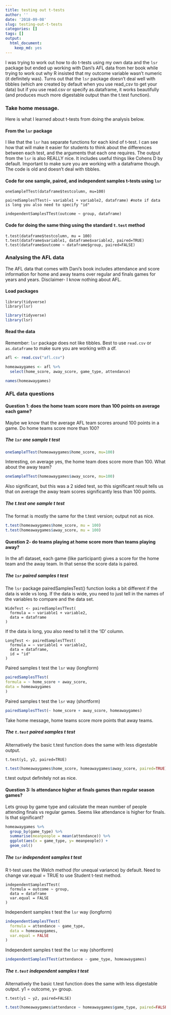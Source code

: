 ```yaml
---
title: testing out t-tests
author: ''
date: '2018-09-08'
slug: testing-out-t-tests
categories: []
tags: []
output:
  html_document:
    keep_md: yes
---
```


I was trying to work out how to do t-tests using my own data and the `lsr` package but ended up working with Dani's AFL data from her book while trying to work out why R insisted that my outcome variable wasn't numeric (it definitely was). Turns out that the `lsr` package doesn't deal well with tibbles (which are created by default when you use read_csv to get your data) but if you use read.csv or specify as.dataframe, it works beautifully (and produces much more digestable output than the t.test function). 

### Take home message.

Here is what I learned about t-tests from doing the analysis below.

#### From the `lsr` package
I like that the `lsr` has separate functions for each kind of t-test. I can see how that will make it easier for students to think about the differences between each test, and the arguments that each one requires. 
The output from the `lsr` is also REALLY nice. It includes useful things like Cohens D by default. Important to make sure you are working with a dataframe though. The code is old and doesn't deal with tibbles. 

#### Code for one sample, paired, and independent samples t-tests using `lsr`

```
oneSampleTTest(dataframe$testcolumn, mu=100)

pairedSamplesTTest(~ variable1 + variable2, dataframe) #note if data is long you also need to specify "id"

independentSamplesTTest(outcome ~ group, dataframe)
```
#### Code for doing the same thing using the standard `t.test` method

```
t.test(dataframe$testcolumn, mu = 100)
t.test(dataframe$variable1, dataframe$variable2, paired=TRUE)
t.test(dataframe$outcome ~ dataframe$group, paired=FALSE)
```

### Analysing the AFL data

The AFL data that comes with Dani's book includes attendance and score information for home and away teams over regular and finals games for years and years. Disclaimer- I know nothing about AFL. 

#### Load packages
```
library(tidyverse)
library(lsr)
```

```r
library(tidyverse)
library(lsr)
```

#### Read the data
Remember: `lsr` package does not like tibbles. Best to use `read.csv` or `as.dataframe` to make sure you are working with a df. 

```r
afl <- read.csv("afl.csv")

homeawaygames <- afl %>%
  select(home_score, away_score, game_type, attendance)
```

```r
names(homeawaygames)
```

### AFL data questions

#### Question 1: does the home team score more than 100 points on average each game? 

Maybe we know that the average AFL team scores around 100 points in a game. Do home teams score more than 100?

##### The `lsr` one sample t test

```r
oneSampleTTest(homeawaygames$home_score, mu=100)
```
Interesting, on average yes, the home team does score more than 100. What about the away team?

```r
oneSampleTTest(homeawaygames$away_score, mu=100)
```
Also significant, but this was a 2 sided test, so this significant result tells us that on average the away team scores significantly less than 100 points. 

##### The t.test one sample t test
The format is mostly the same for the t.test version; output not as nice. 
```r
t.test(homeawaygames$home_score, mu = 100)
t.test(homeawaygames$away_score, mu = 100)
```


#### Question 2- do teams playing at home score more than teams playing away? 

In the afl dataset, each game (like participant) gives a score for the home team and the away team. In that sense the score data is paired.

##### The `lsr` paired samples t test

The `lsr` package pairedSamplesTest() function looks a bit different if the data is wide vs long. If the data is wide, you need to just tell in the names of the variables to compare and the data set. 

```
WideTest <- pairedSamplesTTest(
  formula = ~ variable1 + variable2, 
  data = dataframe 
)
```

If the data is long, you also need to tell it the 'ID' column. 
```
LongTest <- pairedSamplesTTest(
  formula = ~ variable1 + variable2, 
  data = dataframe, 
  id = "id" 
)
```

Paired samples t test the `lsr` way (longform)
```r
pairedSamplesTTest(
formula = ~ home_score + away_score, 
data = homeawaygames 
)
```

Paired samples t test the `lsr` way (shortform)

```r
pairedSamplesTTest(~ home_score + away_score, homeawaygames)
```
Take home message, home teams score more points that away teams. 


#####  The `t.test` paired samples t test 

Alternatively the basic t.test function does the same with less digestable output. 

```
t.test(y1, y2, paired=TRUE)

```
```r
t.test(homeawaygames$home_score, homeawaygames$away_score, paired=TRUE)

```
t.test output definitely not as nice. 

#### Question 3: Is attendance higher at finals games than regular season games? 

Lets group by game type and calculate the mean number of people attending finals vs regular games. Seems like attendance is higher for finals. Is that significant? 

```r
homeawaygames %>% 
  group_by(game_type) %>%
  summarise(meanpeople = mean(attendance)) %>%
  ggplot(aes(x = game_type, y= meanpeople)) +
  geom_col()
```

##### The `lsr` independent samples t test 

R t-test uses the Welch method (for unequal variance) by default. Need to change var.equal = TRUE to use Student t-test method. 

```
independentSamplesTTest(
  formula = outcome ~ group, 
  data = dataframe
  var.equal = FALSE
)
```

Independent samples t test the `lsr` way (longform)

```r
independentSamplesTTest(
  formula = attendance ~ game_type, 
  data = homeawaygames,
  var.equal = FALSE
)
```

Independent samples t test the `lsr` way (shortform)

```r
independentSamplesTTest(attendance ~ game_type, homeawaygames)
```

#####  The `t.test` independent samples t test 

Alternatively the basic t.test function does the same with less digestable output. y1 = outcome, y= group.

```
t.test(y1 ~ y2, paired=FALSE)

```
```r
t.test(homeawaygames$attendance ~ homeawaygames$game_type, paired=FALSE, var.equal = FALSE)

```

